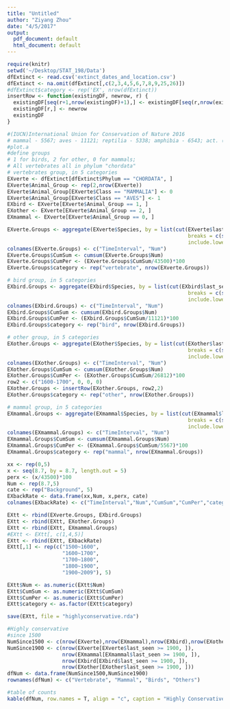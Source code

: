```yaml
---
title: "Untitled"
author: "Ziyang Zhou"
date: "4/5/2017"
output:
  pdf_document: default
  html_document: default
---
```


```r
require(knitr)
setwd('~/Desktop/STAT_198/Data')
dfExtinct <- read.csv('extinct_dates_and_location.csv')
dfExtinct <- na.omit(dfExtinct[,c(2,3,4,5,6,7,8,9,25,26)])
#dfExtinct$category <- rep('EX', nrow(dfExtinct))
insertRow <- function(existingDF, newrow, r) {
  existingDF[seq(r+1,nrow(existingDF)+1),] <- existingDF[seq(r,nrow(existingDF)),]
  existingDF[r,] <- newrow
  existingDF
}
```

```r
#(IUCN)International Union for Conservation of Nature 2016
# mammal - 5567; aves - 11121; reptilia - 5338; amphibia - 6543; act. (fish) - 14931 total - 43500;
#plot.a
#define groups 
# 1 for birds, 2 for other, 0 for mammals; 
# All vertebrates all in phylum "chordata"
# vertebrates group, in 5 categories
EXverte <- dfExtinct[dfExtinct$Phylum == "CHORDATA", ]
EXverte$Animal_Group <- rep(2,nrow(EXverte))
EXverte$Animal_Group[EXverte$Class == "MAMMALIA"] <- 0 
EXverte$Animal_Group[EXverte$Class == "AVES"] <- 1
EXbird <- EXverte[EXverte$Animal_Group == 1, ]
EXother <- EXverte[EXverte$Animal_Group == 2, ]
EXmammal <- EXverte[EXverte$Animal_Group == 0, ]

EXverte.Groups <- aggregate(EXverte$Species, by = list(cut(EXverte$last_seen,
                                                           breaks = c(seq(1500,1900,100), 2001),
                                                           include.lowest = T)), FUN = length)
colnames(EXverte.Groups) <- c("TimeInterval", "Num")
EXverte.Groups$CumSum <- cumsum(EXverte.Groups$Num)
EXverte.Groups$CumPer <- (EXverte.Groups$CumSum/43500)*100
EXverte.Groups$category <- rep("vertebrate", nrow(EXverte.Groups))

# bird group, in 5 categories
EXbird.Groups <- aggregate(EXbird$Species, by = list(cut(EXbird$last_seen,
                                                           breaks = c(seq(1500,1900,100), 2001),
                                                           include.lowest = T)), FUN = length)
colnames(EXbird.Groups) <- c("TimeInterval", "Num")
EXbird.Groups$CumSum <- cumsum(EXbird.Groups$Num)
EXbird.Groups$CumPer <- (EXbird.Groups$CumSum/11121)*100
EXbird.Groups$category <- rep("bird", nrow(EXbird.Groups))

# other group, in 5 categories
EXother.Groups <- aggregate(EXother$Species, by = list(cut(EXother$last_seen,
                                                           breaks = c(seq(1500,1900,100), 2001),
                                                           include.lowest = T)), FUN = length)
colnames(EXother.Groups) <- c("TimeInterval", "Num")
EXother.Groups$CumSum <- cumsum(EXother.Groups$Num)
EXother.Groups$CumPer <- (EXother.Groups$CumSum/26812)*100
row2 <- c("1600-1700", 0, 0, 0)
EXother.Groups <- insertRow(EXother.Groups, row2,2)
EXother.Groups$category <- rep("other", nrow(EXother.Groups))

# mammal group, in 5 categories
EXmammal.Groups <- aggregate(EXmammal$Species, by = list(cut(EXmammal$last_seen,
                                                           breaks = c(seq(1500,1900,100), 2001),
                                                           include.lowest = T)), FUN = length)
colnames(EXmammal.Groups) <- c("TimeInterval", "Num")
EXmammal.Groups$CumSum <- cumsum(EXmammal.Groups$Num)
EXmammal.Groups$CumPer <- (EXmammal.Groups$CumSum/5567)*100
EXmammal.Groups$category <- rep("mammal", nrow(EXmammal.Groups))

xx <- rep(0,5)
x <- seq(8.7, by = 8.7, length.out = 5)
perx <- (x/43500)*100
Num <- rep(8.7,5)
cate <- rep("Background", 5)
EXbackRate <- data.frame(xx,Num, x,perx, cate)
colnames(EXbackRate) <- c("TimeInterval","Num","CumSum","CumPer","category")

EXtt <- rbind(EXverte.Groups, EXbird.Groups)
EXtt <- rbind(EXtt, EXother.Groups)
EXtt <- rbind(EXtt, EXmammal.Groups)
#EXtt <- EXtt[, c(1,4,5)]
EXtt <- rbind(EXtt, EXbackRate)
EXtt[,1] <- rep(c("1500~1600",
                  "1600~1700",
                  "1700~1800",
                  "1800~1900",
                  "1900~2009"), 5)

EXtt$Num <- as.numeric(EXtt$Num)
EXtt$CumSum <- as.numeric(EXtt$CumSum)
EXtt$CumPer <- as.numeric(EXtt$CumPer)
EXtt$category <- as.factor(EXtt$category)

save(EXtt, file = "highlyconservative.rda")

```


```r
#Highly conservative
#since 1500
NumSince1500 <- c(nrow(EXverte),nrow(EXmammal),nrow(EXbird),nrow(EXother))
NumSince1900 <- c(nrow(EXverte[EXverte$last_seen >= 1900, ]),
                  nrow(EXmammal[EXmammal$last_seen >= 1900, ]),
                  nrow(EXbird[EXbird$last_seen >= 1900, ]),
                  nrow(EXother[EXother$last_seen >= 1900, ]))
dfNum <- data.frame(NumSince1500,NumSince1900)
rownames(dfNum) <- c("Vertebrate", "Mammal", "Birds", "Others")

```

```r
#table of counts
kable(dfNum, row.names = T, align = "c", caption = "Highly Conservative")
```

